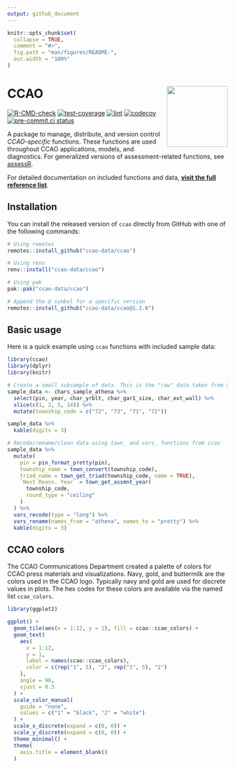```yaml
---
output: github_document
---
```


<!-- README.md is generated from README.Rmd. Please edit that file -->

```r
knitr::opts_chunk$set(
  collapse = TRUE,
  comment = "#>",
  fig.path = "man/figures/README-",
  out.width = "100%"
)
```

# CCAO <a href='https://github.com/ccao-data/ccao'><img src='man/figures/logo.png' align="right" height="139" /></a>

[![R-CMD-check](https://github.com/ccao-data/ccao/actions/workflows/R-CMD-check.yaml/badge.svg)](https://github.com/ccao-data/ccao/actions/workflows/R-CMD-check.yaml)
[![test-coverage](https://github.com/ccao-data/ccao/actions/workflows/test-coverage.yaml/badge.svg)](https://github.com/ccao-data/ccao/actions/workflows/test-coverage.yaml)
[![lint](https://github.com/ccao-data/ccao/actions/workflows/lint.yaml/badge.svg)](https://github.com/ccao-data/ccao/actions/workflows/lint.yaml)
[![codecov](https://codecov.io/gh/ccao-data/ccao/branch/master/graph/badge.svg)](https://codecov.io/gh/ccao-data/ccao)
[![pre-commit.ci status](https://results.pre-commit.ci/badge/github/ccao-data/ccao/master.svg)](https://results.pre-commit.ci/latest/github/ccao-data/ccao/master)

A package to manage, distribute, and version control *CCAO-specific* functions. These functions are used throughout CCAO applications, models, and diagnostics. For generalized versions of assessment-related functions, see [assessR](https://github.com/ccao-data/assessr).

For detailed documentation on included functions and data, [**visit the full reference list**](https://ccao-data.github.io/ccao/reference/index.html).

## Installation

You can install the released version of `ccao` directly from GitHub with one of the following commands:

```r
# Using remotes
remotes::install_github("ccao-data/ccao")

# Using renv
renv::install("ccao-data/ccao")

# Using pak
pak::pak("ccao-data/ccao")

# Append the @ symbol for a specific version
remotes::install_github("ccao-data/ccao@1.2.0")
```

## Basic usage

Here is a quick example using `ccao` functions with included sample data:

```r
library(ccao)
library(dplyr)
library(knitr)

# Create a small subsample of data. This is the "raw" data taken from SQL
sample_data <- chars_sample_athena %>%
  select(pin, year, char_yrblt, char_gar1_size, char_ext_wall) %>%
  slice(c(1, 2, 5, 14)) %>%
  mutate(township_code = c("72", "73", "71", "72"))

sample_data %>%
  kable(digits = 3)

# Recode/rename/clean data using town_ and vars_ functions from ccao
sample_data %>%
  mutate(
    pin = pin_format_pretty(pin),
    township_name = town_convert(township_code),
    triad_name = town_get_triad(township_code, name = TRUE),
    `Next Reass. Year` = town_get_assmnt_year(
      township_code,
      round_type = "ceiling"
    )
  ) %>%
  vars_recode(type = "long") %>%
  vars_rename(names_from = "athena", names_to = "pretty") %>%
  kable(digits = 3)
```

## CCAO colors

The CCAO Communications Department created a palette of colors for CCAO press materials and visualizations. Navy, gold, and buttermilk are the colors used in the CCAO logo. Typically navy and gold are used for discrete values in plots. The hex codes for these colors are available via the named list `ccao_colors`.

```r
library(ggplot2)

ggplot() +
  geom_tile(aes(x = 1:12, y = 1), fill = ccao::ccao_colors) +
  geom_text(
    aes(
      x = 1:12,
      y = 1,
      label = names(ccao::ccao_colors),
      color = c(rep("1", 5), "2", rep("1", 5), "2")
    ),
    angle = 90,
    vjust = 0.3
  ) +
  scale_color_manual(
    guide = "none",
    values = c("1" = "black", "2" = "white")
  ) +
  scale_x_discrete(expand = c(0, 0)) +
  scale_y_discrete(expand = c(0, 0)) +
  theme_minimal() +
  theme(
    axis.title = element_blank()
  )
```
